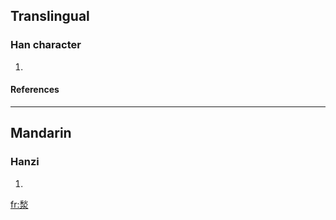 ==Translingual==
===Han character===
{{Han char|rn=85|rad=水|as=09|sn=13|four=|canj=竹火水 (HFE)}}
# {{defn|Han|sort=水09}}
====References====
{{Han ref|kx=0638.110|dkj=17868|hdz=31666.070|uh=6E6C|ud=28268}}

----
==Mandarin==
===Hanzi===
{{cmn-hanzi|pin=[[jiǎo]] ([[jiao3]]), [[yān]] ([[yan1]])|wg=chiao<sup>3</sup>, yen<sup>1</sup>}}
# {{defn|Mandarin}}

[[fr:湬]]